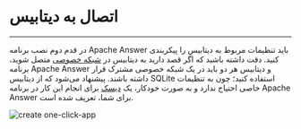 

<Layout>
<Head>
<title>مستندات اتصال به دیتابیس در apache answer - لیارا</title>
<meta property="og:title" content="مستندات خدمات رایانش ابری لیارا" />
<meta property="og:description" content="مستندات مربوط به اتصال به دیتابیس در برنامه Apache Answer در لیارا"  />
</Head>

# اتصال به دیتابیس
<hr className="mb-2" />

در قدم دوم نصب برنامه Apache Answer باید تنظیمات مربوط به دیتابیس را پیکربندی کنید. دقت داشته باشید که اگر قصد دارید به دیتابیس در <a href="/paas/details/private-network" className="text-[#2196f3] ">شبکه خصوصی</a> متصل شوید، برنامه Apache Answer و دیتابیس هر دو باید در یک شبکه خصوصی مشترک قرار داشته باشند. پیشنهاد می‌شود که از دیتابیس SQLite استفاده کنید؛ چون به تنظیمات خاصی احتیاج ندارد و به صورت خودکار، یک <a href="/paas/disks/about" className="text-[#2196f3] ">دیسک</a> برای انجام این کار در برنامه Apache Answer برای شما، تعریف شده است.
<div className="h-4" />
<img src="https://media.liara.ir/docs/apache-answer-use-db-sqlite.png" alt="create one-click-app" />


</Layout>
